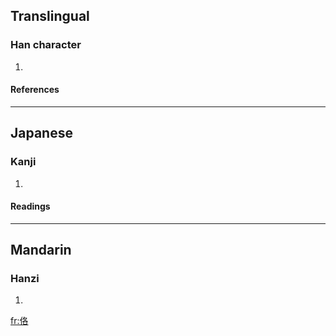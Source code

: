 ==Translingual==
===Han character===
{{Han char|rn=9|rad=人|as=06|sn=8|four=2726<sub>4</sub>|canj=人竹水口 (OHER)}}
# {{defn|Han|sort=人06}}
====References====
{{Han ref|kx=0100.080|dkj=00547|dj=0212.040|hdz=10151.060|uh=4F6B|ud=20331|bh=CBCB|bd=52171}}
----
==Japanese==
===Kanji===
{{ja-kanji|grade=|rs=人06}}
# {{defn|Japanese}} 
====Readings====
{{ja-readings|on=[[かく]] (kaku), [[きゃく]] (kyaku)|kun=[[いたる]] (itaru)}}
----
==Mandarin==
===Hanzi===
{{cmn-hanzi|pin=[[hè]] ([[he4]])|wg=ho<sup>4</sup>}}
# {{defn|Mandarin}}

[[fr:佫]]